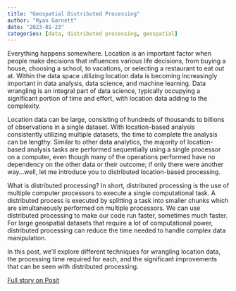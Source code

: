 ```yaml
---
title: "Geospatial Distributed Processing"
author: "Ryan Garnett"
date: "2023-01-23"
categories: [data, distributed processing, geospatial]
---
```


Everything happens somewhere. Location is an important factor when people make decisions that influences various life decisions, from buying a house, choosing a school, to vacations, or selecting a restaurant to eat out at. Within the data space utilizing location data is becoming increasingly important in data analysis, data science, and machine learning. Data wrangling is an integral part of data science, typically occupying a significant portion of time and effort, with location data adding to the complexity.

Location data can be large, consisting of hundreds of thousands to billions of observations in a single dataset. With location-based analysis consistently utilizing multiple datasets, the time to complete the analysis can be lengthy. Similar to other data analytics, the majority of location-based analysis tasks are performed sequentially using a single processor on a computer, even though many of the operations performed have no dependency on the other data or their outcome; if only there were another way…well, let me introduce you to distributed location-based processing.

What is distributed processing? In short, distributed processing is the use of multiple computer processors to execute a single computational task. A distributed process is executed by splitting a task into smaller chunks which are simultaneously performed on multiple processors. We can use distributed processing to make our code run faster, sometimes much faster. For large geospatial datasets that require a lot of computational power, distributed processing can reduce the time needed to handle complex data manipulation.

In this post, we’ll explore different techniques for wrangling location data, the processing time required for each, and the significant improvements that can be seen with distributed processing.

[Full story on Posit](https://posit.co/blog/geospatial-distributed-processing-with-furrr/)

